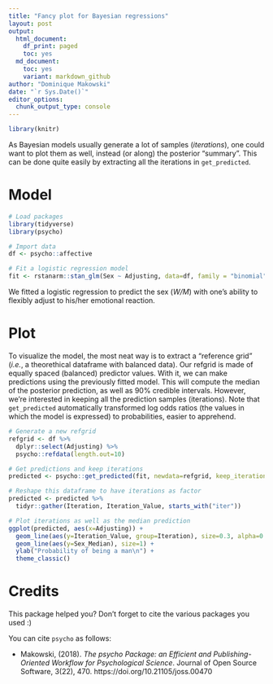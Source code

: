 ```yaml
---
title: "Fancy plot for Bayesian regressions"
layout: post
output:
  html_document:
    df_print: paged
    toc: yes
  md_document:
    toc: yes
    variant: markdown_github
author: "Dominique Makowski"
date: "`r Sys.Date()`"
editor_options: 
  chunk_output_type: console
---
```



```r
library(knitr)
```

As Bayesian models usually generate a lot of samples (*iterations*), one could want to plot them as well, instead (or along) the posterior "summary". This can be done quite easily by extracting all the iterations in `get_predicted`.

# Model

```r
# Load packages
library(tidyverse)
library(psycho)

# Import data
df <- psycho::affective

# Fit a logistic regression model
fit <- rstanarm::stan_glm(Sex ~ Adjusting, data=df, family = "binomial")
```

We fitted a logistic regression to predict the sex (*W/M*) with one's ability to flexibly adjust to his/her emotional reaction. 

# Plot

To visualize the model, the most neat way is to extract a "reference grid" (*i.e.*, a theorethical dataframe with balanced data). Our refgrid is made of equally spaced (balanced) predictor values. With it, we can make predictions using the previously fitted model. This will compute the median of the posterior prediction, as well as 90% credible intervals. However, we're interested in keeping all the prediction samples (iterations). Note that `get_predicted` automatically transformed log odds ratios (the values in which the model is expressed) to probabilities, easier to apprehend.

```r
# Generate a new refgrid
refgrid <- df %>% 
  dplyr::select(Adjusting) %>% 
  psycho::refdata(length.out=10)

# Get predictions and keep iterations
predicted <- psycho::get_predicted(fit, newdata=refgrid, keep_iterations=TRUE)

# Reshape this dataframe to have iterations as factor
predicted <- predicted %>% 
  tidyr::gather(Iteration, Iteration_Value, starts_with("iter"))

# Plot iterations as well as the median prediction
ggplot(predicted, aes(x=Adjusting)) +
  geom_line(aes(y=Iteration_Value, group=Iteration), size=0.3, alpha=0.01) +
  geom_line(aes(y=Sex_Median), size=1) + 
  ylab("Probability of being a man\n") +
  theme_classic()
```

# Credits

This package helped you? Don't forget to cite the various packages you used :)

You can cite `psycho` as follows:

- Makowski, (2018). *The psycho Package: an Efficient and Publishing-Oriented Workflow for Psychological Science*. Journal of Open Source Software, 3(22), 470. https://doi.org/10.21105/joss.00470
